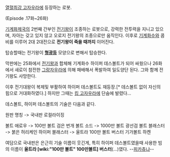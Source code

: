 [[열혈최강 고자우라]]에 등장하는 로봇.

(Episode .17화~26화)

[[기계화제국]]의 2번째 간부인 [[전기왕]]이 조종하는 로봇으로, 강력한 전투력을 지니고 있으며, 자아는 갖고 있지 않고 오로지 전기왕의 조종으로만 움직인다. 이후로 [[기계화수]]와 콤비를 이루어 2대 2대전으로 '''전기왕이 죽을 때까지''' 이어진다.

탑승할때는 전기왕이 '''[[형광등]]''' 모양으로 변해서 탑승한다.

막판에는 25화에서 [[전기왕]]과 합체해 기계화수 하이퍼 데스볼트가 되어 싸웠으나 26화에서 새로이 참전한 [[그랑자우라]]에 의해 패배해서 폭발하여 일도양단 된다. 그와 함께 전기왕도 사망한다.

이후 전기대왕이 복제및 부활하여 하이퍼 데스볼트도 재등장.[* 데스볼트 없이 자신의 힘으로 거대화하였다.] 하지만 그때는 [[킹 고자우라]]에 단숨에 발렸다...

데스볼트, 하이퍼 데스볼트의 기술은 다음과 같다. 

원판 명칭 -> 국내판 로컬라이징

볼트 애로우 -> 100만 볼트 검은 번개
볼트 소드 -> 1000만 볼트 광선검
볼트 블래스터 -> 붉은 허리케인
하이퍼 블래스터 -> 울트라 100만 볼트 버스터
기가볼트 하켄

여담으로 국내판은 은근히 기술 이름이 웃긴게, 
특히 하이퍼 데스볼트였을때 사용한 빔의 이름이 '''울트라 [wiki:"100만 볼트" 100만볼트] 버스터'''(...)였다. --[[피카츄]]냐--

